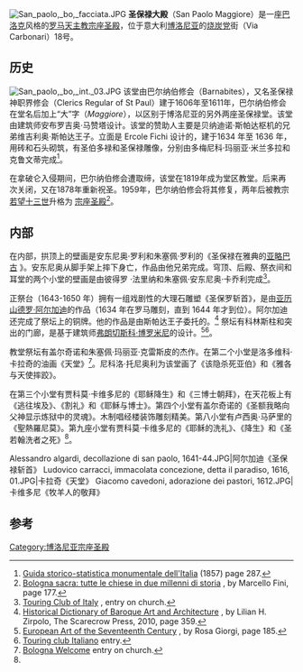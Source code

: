 [[File:San_paolo,_bo,_facciata.JPG|thumb]]
'''圣保禄大殿'''（San Paolo Maggiore）是一座[[巴洛克|巴洛克]]风格的[[罗马天主教|罗马天主教]][[宗座圣殿|宗座圣殿]]，位于意大利[[博洛尼亚|博洛尼亚]]的[[烧炭党|烧炭党]]街（Via Carbonari）18号。

==历史==
[[File:San_paolo,_bo,_int._03.JPG|thumb]]
该堂由巴尔纳伯修会（Barnabites），又名圣保禄神职界修会（Clerics Regular of St Paul）建于1606年至1611年，巴尔纳伯修会在堂名后加上“大”字（''Maggiore''），以区别于博洛尼亚的另外两座圣保禄堂。该堂由建筑师安布罗吉奥·马赞塔设计。该堂的赞助人主要是贝纳迪诺·斯帕达枢机的兄弟维吉利奥·斯帕达王子。立面是 Ercole Fichi 设计的，建于1634 年至 1636 年，用砖和石头砌筑，有圣伯多禄和圣保禄雕像，分别由多梅尼科·玛丽亚·米兰多拉和克鲁文蒂完成<ref name="#1">[https://books.google.com/books?id=OTUOAAAAYAAJ Guida storico-statistica monumentale dell'Italia] {{Wayback|url=https://books.google.com/books?id=OTUOAAAAYAAJ |date=20160428060858 }} (1857) page 287.</ref>。

在拿破仑入侵期间，巴尔纳伯修会遭取缔，该堂在1819年成为堂区教堂。后来再次关闭，又在1878年重新祝圣。1959年，巴尔纳伯修会将其修复，两年后被教宗[[若望十三世|若望十三世]]升格为 [[宗座圣殿|宗座圣殿]]<ref>[https://books.google.com/books?id=EwvFsj-rsEsC Bologna sacra: tutte le chiese in due millenni di storia] {{Wayback|url=https://books.google.com/books?id=EwvFsj-rsEsC |date=20160521071930 }}, by Marcello Fini, page 177.</ref>。

==内部==
在内部，拱顶上的壁画是安东尼奥·罗利和朱塞佩·罗利的《圣保禄在雅典的[[亚略巴古|亚略巴古]] 》。安东尼奥从脚手架上摔下身亡，作品由他兄弟完成。穹顶、后殿、祭衣间和耳堂的两个小堂的壁画是由彼得罗 ·法里纳和朱塞佩·安东尼奥·卡乔利完成<ref>[http://www.touringclub.it/destinazione/99092/s-paolo-maggiore Touring Club of Italy] {{Wayback|url=http://www.touringclub.it/destinazione/99092/s-paolo-maggiore |date=20190116045942 }}, entry on church.</ref>。

正祭台（1643-1650 年）拥有一组戏剧性的大理石雕塑《圣保罗斩首》，是由[[亚历山德罗·阿尔加迪|亚历山德罗·阿尔加迪]]的作品（1634 年在罗马雕刻，直到 1644 年才到位）。阿尔加迪还完成了祭坛上的铜牌。他的作品是由斯帕达王子委托的。<ref>[https://books.google.com/books?id=Tm4qUqU_EhgC Historical Dictionary of Baroque Art and Architecture] {{Wayback|url=https://books.google.com/books?id=Tm4qUqU_EhgC |date=20160629132457 }}, by Lilian H. Zirpolo, The Scarecrow Press, 2010, page 359.</ref> 祭坛有科林斯柱和突出的门廊，是基于建筑师[[弗朗切斯科·博罗米尼|弗朗切斯科·博罗米尼]]的设计。<ref>[https://books.google.com/books?id=6ifEIpw-B9kC European Art of the Seventeenth Century] {{Wayback|url=https://books.google.com/books?id=6ifEIpw-B9kC |date=20160508155023 }}, by Rosa Giorgi, page 185.</ref><ref>[http://www.touringclub.it/destinazione/99092/s-paolo-maggiore Touring club Italiano] {{Wayback|url=http://www.touringclub.it/destinazione/99092/s-paolo-maggiore |date=20190116045942 }} entry.</ref>。 

教堂祭坛有盖尔奇诺和朱塞佩·玛丽亚·克雷斯皮的杰作。在第二个小堂是洛多维科·卡拉奇的油画《天堂》<ref>[http://www.bolognawelcome.com/en/places-to-see/history-art/params/CategorieLuoghi_34/Luoghi_122/ref/Church%20of%20San%20Paolo%20Maggiore Bologna Welcome] {{Wayback|url=http://www.bolognawelcome.com/en/places-to-see/history-art/params/CategorieLuoghi_34/Luoghi_122/ref/Church%20of%20San%20Paolo%20Maggiore |date=20151215104146 }} entry on church.</ref>。尼科洛·托尼奥利为该堂画了《该隐杀死亚伯》和《雅各与天使摔跤》。

在第三个小堂有贾科莫·卡维多尼的《耶稣降生》和《三博士朝拜》，在天花板上有《逃往埃及》、《割礼》和《耶稣与博士》。第四个小堂有盖尔奇诺的《圣额我略向父神显示炼狱中的灵魂》。木制唱经楼装饰雕刻精美。第八小堂有卢西奥·马萨里的 《聖熱羅尼莫》。第九座小堂有贾科莫·卡维多尼的《耶稣的洗礼》、《降生》和《圣若翰洗者之死》<ref name="#1"/>。

<gallery>
Alessandro algardi, decollazione di san paolo, 1641-44.JPG|阿尔加迪《圣保禄斩首》
Ludovico carracci, immacolata concezione, detta il paradiso, 1616, 01.JPG|卡拉奇《天堂》
Giacomo cavedoni, adorazione dei pastori, 1612.JPG|卡维多尼《牧羊人的敬拜》
</gallery>

==参考==
{{reflist}}
{{coord|44.491271|11.339908|type:landmark_region:IT|display=title}}
[[Category:博洛尼亚宗座圣殿|Category:博洛尼亚宗座圣殿]]